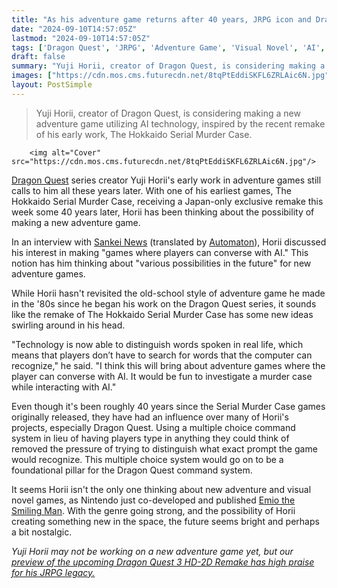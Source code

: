 ```yaml
---
title: "As his adventure game returns after 40 years, JRPG icon and Dragon Quest creator Yuji Horii ponders making another: 'It would be fun to investigate a murder case while interacting with AI'"
date: "2024-09-10T14:57:05Z"
lastmod: "2024-09-10T14:57:05Z"
tags: ['Dragon Quest', 'JRPG', 'Adventure Game', 'Visual Novel', 'AI', 'Remake']
draft: false
summary: "Yuji Horii, creator of Dragon Quest, is considering making a new adventure game utilizing AI technology, inspired by the recent remake of his early work, The Hokkaido Serial Murder Case."
images: ["https://cdn.mos.cms.futurecdn.net/8tqPtEddiSKFL6ZRLAic6N.jpg"]
layout: PostSimple
---
```

> Yuji Horii, creator of Dragon Quest, is considering making a new adventure game utilizing AI technology, inspired by the recent remake of his early work, The Hokkaido Serial Murder Case.


        <img alt="Cover" src="https://cdn.mos.cms.futurecdn.net/8tqPtEddiSKFL6ZRLAic6N.jpg"/>
        
[Dragon Quest](https://www.gamesradar.com/games/dragon-quest/dragon-quest-3-hd-2d-remake-may-have-never-happened-if-its-devs-didnt-have-access-to-the-art-style-square-enix-used-to-freshen-up-other-beloved-jrpgs/) series creator Yuji Horii's early work in adventure games still calls to him all these years later. With one of his earliest games, The Hokkaido Serial Murder Case, receiving a Japan-only exclusive remake this week some 40 years later, Horii has been thinking about the possibility of making a new adventure game. 

In an interview with [Sankei News](https://www.sankei.com/article/20240909-IRBHJ2VQHJEHNAAFDPBGSM4XEA/) (translated by [Automaton](https://automaton-media.com/en/news/dragon-quest-series-creator-yuji-horii-entertains-possibility-of-making-a-brand-new-adventure-game/)), Horii discussed his interest in making "games where players can converse with AI." This notion has him thinking about "various possibilities in the future" for new adventure games. 

While Horii hasn't revisited the old-school style of adventure game he made in the '80s since he began his work on the Dragon Quest series, it sounds like the remake of The Hokkaido Serial Murder Case has some new ideas swirling around in his head. 

"Technology is now able to distinguish words spoken in real life, which means that players don’t have to search for words that the computer can recognize," he said. "I think this will bring about adventure games where the player can converse with AI. It would be fun to investigate a murder case while interacting with AI." 

Even though it's been roughly 40 years since the Serial Murder Case games originally released, they have had an influence over many of Horii's projects, especially Dragon Quest. Using a multiple choice command system in lieu of having players type in anything they could think of removed the pressure of trying to distinguish what exact prompt the game would recognize. This multiple choice system would go on to be a foundational pillar for the Dragon Quest command system. 

It seems Horii isn't the only one thinking about new adventure and visual novel games, as Nintendo just co-developed and published [Emio the Smiling Man](https://www.gamesradar.com/games/adventure/i-cant-believe-a-new-famicom-detective-club-is-what-finally-got-me-excited-for-the-switch-2-but-here-we-are/). With the genre going strong, and the possibility of Horii creating something new in the space, the future seems bright and perhaps a bit nostalgic.

*Yuji Horii may not be working on a new adventure game yet, but our*[<em> preview of the upcoming Dragon Quest 3 HD-2D Remake has high praise for his JRPG legacy.</em>](https://www.gamesradar.com/games/dragon-quest/dragon-quest-3-hd-2d-remake-may-have-never-happened-without-its-gorgeous-pixel-art-and-after-playing-for-30-minutes-i-can-see-why/) 
        